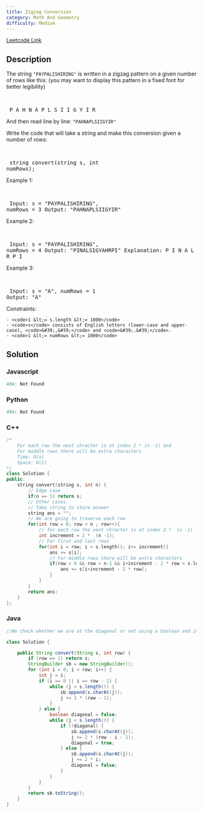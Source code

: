 ```yaml
---
title: Zigzag Conversion
category: Math And Geometry
difficulty: Medium
---
```


<Callout>

[Leetcode Link](https://leetcode.com/problems/zigzag-conversion)

</Callout>

## Description
The string <code>&quot;PAYPALISHIRING&quot;</code> is written in a zigzag pattern on a given number of rows like this: (you may want to display this pattern in a fixed font for better legibility)

<br /><pre className="overflow-x-auto">
P   A   H   N
A P L S I I G
Y   I   R
</pre>

And then read line by line: <code>&quot;PAHNAPLSIIGYIR&quot;</code>

Write the code that will take a string and make this conversion given a number of rows:

<br /><pre className="overflow-x-auto">
string convert(string s, int numRows);
</pre>

 
Example 1:

<br /><pre className="overflow-x-auto">
Input: s = &quot;PAYPALISHIRING&quot;, numRows = 3
Output: &quot;PAHNAPLSIIGYIR&quot;
</pre>

Example 2:

<br /><pre className="overflow-x-auto">
Input: s = &quot;PAYPALISHIRING&quot;, numRows = 4
Output: &quot;PINALSIGYAHRPI&quot;
Explanation:
P     I    N
A   L S  I G
Y A   H R
P     I
</pre>

Example 3:

<br /><pre className="overflow-x-auto">
Input: s = &quot;A&quot;, numRows = 1
Output: &quot;A&quot;
</pre>

 
Constraints:


	- <code>1 &lt;= s.length &lt;= 1000</code>
	- <code>s</code> consists of English letters (lower-case and upper-case), <code>&#39;,&#39;</code> and <code>&#39;.&#39;</code>.
	- <code>1 &lt;= numRows &lt;= 1000</code>



## Solution

### Javascript
```javascript
404: Not Found
```
### Python
```python
404: Not Found
```
### C++
```cpp
/*
    For each row the next chracter is at index 2 * (n -1) and 
    For middle rows there will be extra characters
    Time: O(n)
    Space: O(1)
*/
class Solution {
public:
    string convert(string s, int n) {
        // Edge case
        if(n == 1) return s;
        // Other cases
        // Take string to store answer
        string ans = "";
        // We are going to traverse each row
        for(int row = 0; row < n ; row++){
            // for each row the next chracter is at index 2 *  (n -1) 
            int increment = 2 *  (n -1);
            // For first and last rows 
            for(int i = row; i < s.length(); i+= increment){
                ans += s[i];
                // For middle rows there will be extra characters
                if(row > 0 && row < n-1 && i+increment - 2 * row < s.length()){
                    ans += s[i+increment - 2 * row];
                }
            }
        }
        return ans;
    }
};

```
### Java
```java
//We check whether we are at the diagonal or not using a boolean and increment the pointer accordingly.

class Solution {

    public String convert(String s, int row) {
        if (row == 1) return s;
        StringBuilder sb = new StringBuilder();
        for (int i = 0; i < row; i++) {
            int j = i;
            if (i == 0 || i == row - 1) {
                while (j < s.length()) {
                    sb.append(s.charAt(j));
                    j += 2 * (row - 1);
                }
            } else {
                boolean diagonal = false;
                while (j < s.length()) {
                    if (!diagonal) {
                        sb.append(s.charAt(j));
                        j += 2 * (row - i - 1);
                        diagonal = true;
                    } else {
                        sb.append(s.charAt(j));
                        j += 2 * i;
                        diagonal = false;
                    }
                }
            }
        }
        return sb.toString();
    }
}

```


